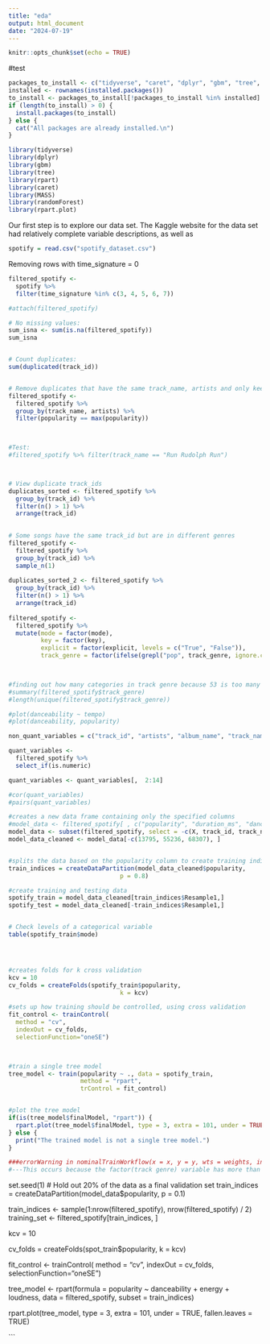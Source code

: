 ```yaml
---
title: "eda"
output: html_document
date: "2024-07-19"
---
```


```r
knitr::opts_chunk$set(echo = TRUE)
```
#test
``` r

packages_to_install <- c("tidyverse", "caret", "dplyr", "gbm", "tree", "rpart", "MASS", "randomForest", "rpart.plot")
installed <- rownames(installed.packages())
to_install <- packages_to_install[!packages_to_install %in% installed]
if (length(to_install) > 0) {
  install.packages(to_install)
} else {
  cat("All packages are already installed.\n")
}

library(tidyverse)
library(dplyr)
library(gbm)
library(tree)
library(rpart)
library(caret)
library(MASS)
library(randomForest)
library(rpart.plot)

```

Our first step is to explore our data set. The Kaggle website for the data set had relatively complete variable descriptions, as well as 

``` r
spotify = read.csv("spotify_dataset.csv")

```

Removing rows with time_signature = 0
```r
filtered_spotify <- 
  spotify %>% 
  filter(time_signature %in% c(3, 4, 5, 6, 7))

#attach(filtered_spotify)

# No missing values:
sum_isna <- sum(is.na(filtered_spotify))
sum_isna


# Count duplicates:
sum(duplicated(track_id))


# Remove duplicates that have the same track_name, artists and only keep the most popular song
filtered_spotify <-
  filtered_spotify %>%
  group_by(track_name, artists) %>% 
  filter(popularity == max(popularity))


 
#Test:  
#filtered_spotify %>% filter(track_name == "Run Rudolph Run")



# View duplicate track_ids
duplicates_sorted <- filtered_spotify %>%
  group_by(track_id) %>%
  filter(n() > 1) %>%
  arrange(track_id)

 
# Some songs have the same track_id but are in different genres
filtered_spotify <-
  filtered_spotify %>% 
  group_by(track_id) %>% 
  sample_n(1)
  
duplicates_sorted_2 <- filtered_spotify %>%
  group_by(track_id) %>%
  filter(n() > 1) %>%
  arrange(track_id)
  
filtered_spotify <-
  filtered_spotify %>% 
  mutate(mode = factor(mode),
         key = factor(key),
         explicit = factor(explicit, levels = c("True", "False")),
         track_genre = factor(ifelse(grepl("pop", track_genre, ignore.case = TRUE), 1, 0)))


         
#finding out how many categories in track genre because 53 is too many
#summary(filtered_spotify$track_genre)
#length(unique(filtered_spotify$track_genre))

```


``` r
#plot(danceability ~ tempo)
#plot(danceability, popularity)

non_quant_variables = c("track_id", "artists", "album_name", "track_name", "explicit", "track_genre")

quant_variables <-
  filtered_spotify %>% 
  select_if(is.numeric) 

quant_variables <- quant_variables[,  2:14]

#cor(quant_variables)
#pairs(quant_variables)

```




``` r

#creates a new data frame containing only the specified columns 
#model_data <- filtered_spotify[ , c("popularity", "duration_ms", "danceability", "energy")]
model_data <- subset(filtered_spotify, select = -c(X, track_id, track_name, album_name, artists))
model_data_cleaned <- model_data[-c(13795, 55236, 68307), ]


#splits the data based on the popularity column to create training indices. In this case 80% of the data is reserved for training
train_indices = createDataPartition(model_data_cleaned$popularity,
                               p = 0.8)

#create training and testing data
spotify_train = model_data_cleaned[train_indices$Resample1,]
spotify_test = model_data_cleaned[-train_indices$Resample1,]


# Check levels of a categorical variable
table(spotify_train$mode)




#creates folds for k cross validation
kcv = 10
cv_folds = createFolds(spotify_train$popularity,
                               k = kcv)

#sets up how training should be controlled, using cross validation
fit_control <- trainControl(
  method = "cv",
  indexOut = cv_folds,
  selectionFunction="oneSE")


 
#train a single tree model
tree_model <- train(popularity ~ ., data = spotify_train,
                    method = "rpart",
                    trControl = fit_control)


#plot the tree model
if(is(tree_model$finalModel, "rpart")) {
  rpart.plot(tree_model$finalModel, type = 3, extra = 101, under = TRUE, fallen.leaves = TRUE)
} else {
  print("The trained model is not a single tree model.")
}

###errorWarning in nominalTrainWorkflow(x = x, y = y, wts = weights, info = trainInfo,  : There were missing values in resampled performance measures.
#---This occurs because the factor(track genre) variable has more than 53 categories. https://stackoverflow.com/questions/26828901/warning-message-missing-values-in-resampled-performance-measures-in-caret-tra

```


set.seed(1)
# Hold out 20% of the data as a final validation set
train_indices = createDataPartition(model_data$popularity,
                               p = 0.1)

train_indices <- sample(1:nrow(filtered_spotify), nrow(filtered_spotify) / 2)
training_set <- filtered_spotify[train_indices, ]

kcv = 10

cv_folds = createFolds(spot_train$popularity,
                               k = kcv)

fit_control <- trainControl(
  method = "cv",
  indexOut = cv_folds,
  selectionFunction="oneSE")


tree_model <- rpart(formula = popularity ~ danceability + energy + loudness,
                    data = filtered_spotify,
                    subset = train_indices)



rpart.plot(tree_model, type = 3, extra = 101, under = TRUE, fallen.leaves = TRUE)

```

